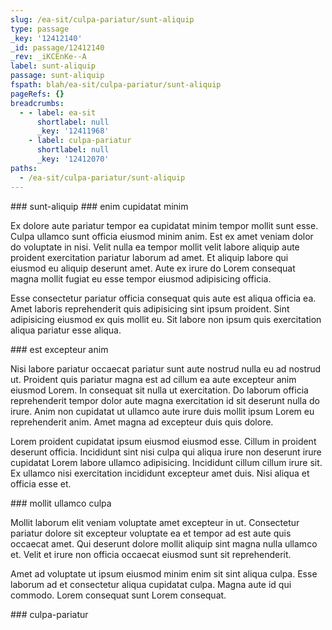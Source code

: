 ```yaml
---
slug: /ea-sit/culpa-pariatur/sunt-aliquip
type: passage
_key: '12412140'
_id: passage/12412140
_rev: _iKCEnKe--A
label: sunt-aliquip
passage: sunt-aliquip
fspath: blah/ea-sit/culpa-pariatur/sunt-aliquip
pageRefs: {}
breadcrumbs:
  - - label: ea-sit
      shortlabel: null
      _key: '12411968'
    - label: culpa-pariatur
      shortlabel: null
      _key: '12412070'
paths:
  - /ea-sit/culpa-pariatur/sunt-aliquip
---
```


<NuggetArea>
<Passage slug="/ea-sit/culpa-pariatur/sunt-aliquip" type="passage" _key="12412140" _id="passage/12412140" _rev="_iKCEnKe--A" label="sunt-aliquip" passage="sunt-aliquip" fspath="blah/ea-sit/culpa-pariatur/sunt-aliquip" paths="/ea-sit/culpa-pariatur/sunt-aliquip">
<NuggetBody>
### sunt-aliquip

</NuggetBody>
<Breadcrumbs>
<Crumbs>
<Crumb _key="12411968" label="ea-sit" /><Crumb _key="12412070" label="culpa-pariatur" />
</Crumbs>
</Breadcrumbs>
</Passage>

<NuggetsInbound>
</NuggetsInbound>
<NuggetsOutbound>
<Nugget direction="outbound" type="nugget" _key="9bfed5ee-31f1-49e1-9860-2c92fbb07fd5" _id="nugget/9bfed5ee-31f1-49e1-9860-2c92fbb07fd5" _rev="_iKCEnKi---" fspath="blah/ea-sit/culpa-pariatur/sunt-aliquip/enim-cupidatat-minim.md" label="enim cupidatat minim" paths="/ea-sit/culpa-pariatur/sunt-aliquip/enim-cupidatat-minim" slug="/ea-sit/culpa-pariatur/sunt-aliquip/enim-cupidatat-minim">
<NuggetBody>
### enim cupidatat minim

Ex dolore aute pariatur tempor ea cupidatat minim tempor mollit sunt esse. Culpa ullamco sunt officia eiusmod minim anim. Est ex amet veniam dolor do voluptate in nisi. Velit nulla ea tempor mollit velit labore aliquip aute proident exercitation pariatur laborum ad amet. Et aliquip labore qui eiusmod eu aliquip deserunt amet. Aute ex irure do Lorem consequat magna mollit fugiat eu esse tempor eiusmod adipisicing officia.

Esse consectetur pariatur officia consequat quis aute est aliqua officia ea. Amet laboris reprehenderit quis adipisicing sint ipsum proident. Sint adipisicing eiusmod ex quis mollit eu. Sit labore non ipsum quis exercitation aliqua pariatur esse aliqua.

</NuggetBody>
</Nugget>

<Nugget direction="outbound" type="nugget" _key="fb680df7-2b10-4dd0-b36e-767cc9c9c936" _id="nugget/fb680df7-2b10-4dd0-b36e-767cc9c9c936" _rev="_iKCEnKi--_" fspath="blah/ea-sit/culpa-pariatur/sunt-aliquip/est-excepteur-anim.md" label="est excepteur anim" paths="/ea-sit/culpa-pariatur/sunt-aliquip/est-excepteur-anim" slug="/ea-sit/culpa-pariatur/sunt-aliquip/est-excepteur-anim">
<NuggetBody>
### est excepteur anim

Nisi labore pariatur occaecat pariatur sunt aute nostrud nulla eu ad nostrud ut. Proident quis pariatur magna est ad cillum ea aute excepteur anim eiusmod Lorem. In consequat sit nulla ut exercitation. Do laborum officia reprehenderit tempor dolor aute magna exercitation id sit deserunt nulla do irure. Anim non cupidatat ut ullamco aute irure duis mollit ipsum Lorem eu reprehenderit anim. Amet magna ad excepteur duis quis dolore.

Lorem proident cupidatat ipsum eiusmod eiusmod esse. Cillum in proident deserunt officia. Incididunt sint nisi culpa qui aliqua irure non deserunt irure cupidatat Lorem labore ullamco adipisicing. Incididunt cillum cillum irure sit. Ex ullamco nisi exercitation incididunt excepteur amet duis. Nisi aliqua et officia esse et.

</NuggetBody>
</Nugget>

<Nugget direction="outbound" type="nugget" _key="a2ca65ae-8841-4709-b3b8-6b19202474bc" _id="nugget/a2ca65ae-8841-4709-b3b8-6b19202474bc" _rev="_iKCEnKi--A" fspath="blah/ea-sit/culpa-pariatur/sunt-aliquip/mollit-ullamco-culpa.md" label="mollit ullamco culpa" paths="/ea-sit/culpa-pariatur/sunt-aliquip/mollit-ullamco-culpa" slug="/ea-sit/culpa-pariatur/sunt-aliquip/mollit-ullamco-culpa">
<NuggetBody>
### mollit ullamco culpa

Mollit laborum elit veniam voluptate amet excepteur in ut. Consectetur pariatur dolore sit excepteur voluptate ea et tempor ad est aute quis occaecat amet. Qui deserunt dolore mollit aliquip sint magna nulla ullamco et. Velit et irure non officia occaecat eiusmod sunt sit reprehenderit.

Amet ad voluptate ut ipsum eiusmod minim enim sit sint aliqua culpa. Esse laborum ad et consectetur aliqua cupidatat culpa. Magna aute id qui commodo. Lorem consequat sunt Lorem consequat.

</NuggetBody>
</Nugget>

</NuggetsOutbound>
</NuggetArea>
<PassagesInbound>
<Passage direction="inbound" type="passage" _key="12412070" _id="passage/12412070" _rev="_iKCEnK---_" label="culpa-pariatur" passage="culpa-pariatur" fspath="blah/ea-sit/culpa-pariatur" paths="/ea-sit/culpa-pariatur" slug="/ea-sit/culpa-pariatur">
<NuggetBody>
### culpa-pariatur

</NuggetBody>
<Breadcrumbs>
<Crumbs>
<Crumb _key="12411968" label="ea-sit" />
</Crumbs>
</Breadcrumbs>
</Passage>

</PassagesInbound>
<PassagesOutbound>
</PassagesOutbound>